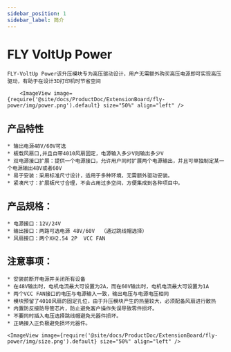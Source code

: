 ```yaml
---
sidebar_position: 1
sidebar_label: 简介
---
```




# FLY VoltUp Power

    FLY-VoltUp Power该升压模块专为高压驱动设计，用户无需额外购买高压电源即可实现高压驱动，有助于在设计3D打印机时节省空间

        <ImageView image={require('@site/docs/ProductDoc/ExtensionBoard/fly-power/img/power.png').default} size="50%" align="left" />


## 产品特性

    * 输出电源48V/60V可选
    * 板载风扇口,并且自带4010风扇固定，电源输入多少V则输出多少V
    * 双电源接口扩展：提供一个电源接口，允许用户同时扩展两个电源输出，并且可单独制定某一个电源输出48V或者60V
    * 易于安装：采用标准尺寸设计，适用于多种环境，无需额外驱动安装。
    * 紧凑尺寸：扩展板尺寸合理，不会占用过多空间，方便集成到各种项目中。

## 产品规格：

    * 电源接口：12V/24V
    * 输出接口：两路可选电源 48V/60V  （通过跳线帽选择）
    * 风扇接口：两个XH2.54 2P  VCC FAN


## 注意事项：

    * 安装前断开电源并关闭所有设备
    * 在48V输出时，电机电流最大可设置为2A，而在60V输出时，电机电流最大可设置为1A
    * 两个VCC FAN接口的电压与电源输入一致，输出电压与电源电压相同
    * 模块预留了4010风扇的固定孔位，由于升压模块产生的热量较大，必须配备风扇进行散热
    * 内置防反接防导管芯片，防止避免客户操作失误导致零件损坏。
    * 不要同时插入电压选择跳线帽避免元器件损坏。
    * 正确接入正负极避免损坏元器件。

    <ImageView image={require('@site/docs/ProductDoc/ExtensionBoard/fly-power/img/size.png').default} size="50%" align="left" />
